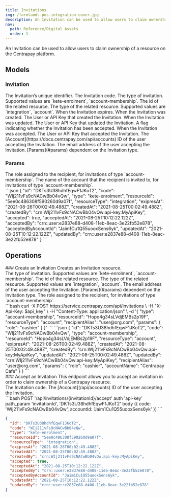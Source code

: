 ```yaml
---
title: Invitations
img: /farmlands-pos-integration-cover.jpg
description: An Invitation can be used to allow users to claim ownership of a resource on the Centrapay platform.
nav:
  path: Reference/Digital Assets
  order: 1
---
```


An Invitation can be used to allow users to claim ownership of a resource on the Centrapay platform.

## Models

### Invitation
<ApiSection>
<div slot="fields">
  <Field name="id" type="string">
    The Invitation’s unique identifier.
  </Field>

  <Field name="code" type="string">
    The Invitation code.
  </Field>

  <Field name="type" type="string">
    The type of invitation. Supported values are `kete-enrolment`, `account-membership`.
  </Field>

  <Field name="resourceId" type="string">
    The id of the related resource.
  </Field>

  <Field name="resourceType" type="string">
    The type of the related resource. Supported values are `integration`, `account`.
  </Field>

  <Field name="expiresAt" type="Timestamp">
    When the Invitation expires.
  </Field>

  <Field name="createdAt" type="Timestamp">
    When the Invitation was created.
  </Field>

  <Field name="createdBy" type="CRN">
    The User or API Key that created the Invitation.
  </Field>

  <Field name="updatedAt" type="Timestamp">
    When the Invitation was updated.
  </Field>

  <Field name="updatedBy" type="CRN">
    The User or API Key that updated the Invitation.
  </Field>

  <Field name="accepted" type="boolean">
    A flag indicating whether the Invitation has been accepted.
  </Field>

  <Field name="acceptedAt" type="Timestamp">
    When the Invitation was accepted.
  </Field>

  <Field name="acceptedBy" type="CRN">
    The User or API Key that accepted the Invitation.
  </Field>

  <Field name="acceptedByAccountId" type="string">
    The [Account](https://docs.centrapay.com/api/accounts) ID of the user accepting the Invitation.
  </Field>

  <Field name="recipientAlias" type="string">
    The email address of the user accepting the Invitation.
  </Field>

  <Field name="params" type="Object">
    [Params](#params) dependent on the Invitation type.
  </Field>

  ### Params
  <Field name="role" type="string">
    The role assigned to the recipient, for invitations of type `account-membership`.
  </Field>

  <Field name="accountName" type="string">
    The name of the account that the recipient is invited to, for invitations of type `account-membership`.
  </Field>
</div>

<div slot="example">
```json
{
  "id": "DKTs3U38hdhfEqwF1JKoT2",
  "code": "WIj211vFs9cNACwBb04vQw",
  "type": "kete-enrolment",
  "resourceId": "5ee0c486308f590260d9a07f",
  "resourceType": "integration",
  "exipresAt": "2021-08-26T00:02:49.488Z",
  "createdAt": "2021-08-25T00:02:49.488Z",
  "createdBy": "crn:WIj211vFs9cNACwBb04vQw:api-key:MyApiKey",
  "accepted": true,
  "acceptedAt": "2021-08-25T10:12:22.122Z",
  "acceptedBy": "crn::user:e2837e88-d408-11eb-8eac-3e22fb52e878",
  "acceptedByAccountId": "Jaim1Cu1Q55uooxSens6yk",
  "updatedAt": "2021-08-25T10:12:22.122Z",
  "updatedBy": "crn::user:e2837e88-d408-11eb-8eac-3e22fb52e878"
}
```
</div>
</ApiSection>

## Operations

<Eyebrow method="POST" route="/api/invitations"/>
### Create an Invitation

<ApiSection>
Creates an Invitation resource.

<div slot="fields">
  <Field name="type" type="string">
    The type of invitation. Supported values are `kete-enrolment`, `account-membership`.
  </Field>

  <Field name="resourceId" type="string">
    The id of the related resource.
  </Field>

  <Field name="resourceType" type="string">
    The type of the related resource. Supported values are `integration`, `account`.
  </Field>

  <Field name="recipientAlias" type="string">
    The email address of the user accepting the Invitation.
  </Field>

  <Field name="params" type="Object">
    [Params](#params) dependent on the Invitation type.
  </Field>

  <Field name="role" type="string">
    The role assigned to the recipient, for invitations of type `account-membership`.
  </Field>
</div>

<div slot="example">
  ```bash
  curl -X POST https://service.centrapay.com/api/invitations \
    -H "X-Api-Key: $api_key" \
    -H "Content-Type: application/json" \
    -d '{
      "type": "account-membership",
      "resourceId": "Hopo4g34sLVdjEMBs2p19F",
      "resourceType": "account",
      "recipientAlias": "user@org.com",
      "params": {
        "role": "cashier"
      }
    }'
  ```
  ```json
  {
    "id": "DKTs3U38hdhfEqwF1JKoT2",
    "code": "WIj211vFs9cNACwBb04vQw",
    "type": "account-membership",
    "resourceId": "Hopo4g34sLVdjEMBs2p19F",
    "resourceType": "account",
    "exipresAt": "2021-08-26T00:02:49.488Z",
    "createdAt": "2021-08-25T00:02:49.488Z",
    "createdBy": "crn:WIj211vFs9cNACwBb04vQw:api-key:MyApiKey",
    "updatedAt": "2021-08-25T00:02:49.488Z",
    "updatedBy": "crn:WIj211vFs9cNACwBb04vQw:api-key:MyApiKey",
    "recipientAlias": "user@org.com",
    "params": {
      "role": "cashier",
      "accountName": "Centrapay Cafe"
    }
  }
  ```
</div>
</ApiSection>

<Eyebrow method="POST" route="/api/invitations/:invitationId/accept" />
### Accept an Invitation

<ApiSection>
This endpoint allows you to accept an invitation in order to claim ownership of a Centrapay resource.

<div slot="fields">
  <Field name="code" type="string">
    The Invitation code.
  </Field>

  <Field name="accountId" type="string">
    The [Account](/api/accounts) ID of the user accepting the Invitation.
  </Field>
</div>

<div slot="example">
```bash
  POST '/api/invitations/{invitationId}/accept'
  auth 'api-key'
  path_param 'invitationId', 'DKTs3U38hdhfEqwF1JKoT2'
  body ({
    code: 'WIj211vFs9cNACwBb04vQw',
    accountId: 'Jaim1Cu1Q55uooxSens6yk'
  })
```

```json
{
  "id": "DKTs3U38hdhfEqwF1JKoT2",
  "code": "WIj211vFs9cNACwBb04vQw",
  "type": "kete-enrolment",
  "resourceId": "5ee0c486308f590260d9a07f",
  "resourceType": "integration",
  "exipresAt": "2021-08-26T00:02:49.488Z",
  "createdAt": "2021-08-25T00:02:49.488Z",
  "createdBy": "crn:WIj211vFs9cNACwBb04vQw:api-key:MyApiKey",
  "accepted": true,
  "acceptedAt": "2021-08-25T10:12:22.122Z",
  "acceptedBy": "crn::user:e2837e88-d408-11eb-8eac-3e22fb52e878",
  "acceptedByAccountId": "Jaim1Cu1Q55uooxSens6yk",
  "updatedAt": "2021-08-25T10:12:22.122Z",
  "updatedBy": "crn::user:e2837e88-d408-11eb-8eac-3e22fb52e878"
}
```
</div>
</ApiSection>

